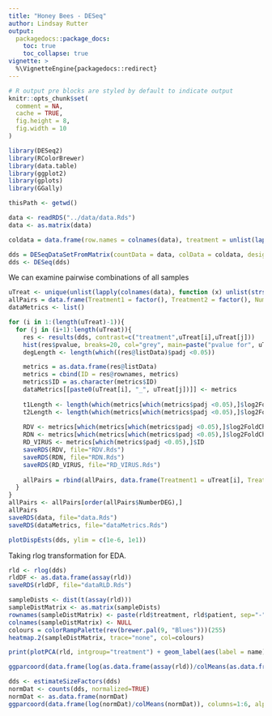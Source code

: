 ```yaml
---
title: "Honey Bees - DESeq"
author: Lindsay Rutter
output:
  packagedocs::package_docs:
    toc: true
    toc_collapse: true
vignette: >
  %\VignetteEngine{packagedocs::redirect}
---
```


<meta http-equiv="content-type" content="text/html;charset=utf-8" />

```r
# R output pre blocks are styled by default to indicate output
knitr::opts_chunk$set(
  comment = NA,
  cache = TRUE,
  fig.height = 8,
  fig.width = 10
)
```

```r
library(DESeq2)
library(RColorBrewer)
library(data.table)
library(ggplot2)
library(gplots)
library(GGally)

thisPath <- getwd()

data <- readRDS("../data/data.Rds")
data <- as.matrix(data)

coldata = data.frame(row.names = colnames(data), treatment = unlist(lapply(colnames(data), function (x) unlist(strsplit(x, "[.]"))[1])))

dds = DESeqDataSetFromMatrix(countData = data, colData = coldata, design = ~ treatment)
dds <- DESeq(dds)
```

We can examine pairwise combinations of all samples

```r
uTreat <- unique(unlist(lapply(colnames(data), function (x) unlist(strsplit(x, "[.]"))[1])))
allPairs = data.frame(Treatment1 = factor(), Treatment2 = factor(), NumberDEG = numeric())
dataMetrics <- list()

for (i in 1:(length(uTreat)-1)){
  for (j in (i+1):length(uTreat)){
    res <- results(dds, contrast=c("treatment",uTreat[i],uTreat[j]))
    hist(res$pvalue, breaks=20, col="grey", main=paste("pvalue for", uTreat[i], "and", uTreat[j]))
    degLength <- length(which((res@listData)$padj <0.05))

    metrics = as.data.frame(res@listData)
    metrics = cbind(ID = res@rownames, metrics)
    metrics$ID = as.character(metrics$ID)
    dataMetrics[[paste0(uTreat[i], "_", uTreat[j])]] <- metrics
    
    t1Length <- length(which(metrics[which(metrics$padj <0.05),]$log2FoldChange>0))
    t2Length <- length(which(metrics[which(metrics$padj <0.05),]$log2FoldChange<0))
    
    RDV <- metrics[which(metrics[which(metrics$padj <0.05),]$log2FoldChange>0),]$ID
    RDN <- metrics[which(metrics[which(metrics$padj <0.05),]$log2FoldChange<0),]$ID
    RD_VIRUS <- metrics[which(metrics$padj <0.05),]$ID
    saveRDS(RDV, file="RDV.Rds")
    saveRDS(RDN, file="RDN.Rds")
    saveRDS(RD_VIRUS, file="RD_VIRUS.Rds")
    
    allPairs = rbind(allPairs, data.frame(Treatment1 = uTreat[i], Treatment2 = uTreat[j], NumberDEG = degLength, Treatment1Larger = t1Length, Treatment2Larger = t2Length))
  }
}
allPairs <- allPairs[order(allPairs$NumberDEG),]
allPairs
saveRDS(data, file="data.Rds")
saveRDS(dataMetrics, file="dataMetrics.Rds")
```

```r
plotDispEsts(dds, ylim = c(1e-6, 1e1))
```

Taking rlog transformation for EDA.

```r
rld <- rlog(dds)
rldDF <- as.data.frame(assay(rld))
saveRDS(rldDF, file="dataRLD.Rds")
```

```r
sampleDists <- dist(t(assay(rld)))
sampleDistMatrix <- as.matrix(sampleDists)
rownames(sampleDistMatrix) <- paste(rld$treatment, rld$patient, sep="-")
colnames(sampleDistMatrix) <- NULL
colours = colorRampPalette(rev(brewer.pal(9, "Blues")))(255)
heatmap.2(sampleDistMatrix, trace="none", col=colours)
```

```r
print(plotPCA(rld, intgroup="treatment") + geom_label(aes(label = name), label.size=0.001))
```

```r
ggparcoord(data.frame(log(as.data.frame(assay(rld))/colMeans(as.data.frame(assay(rld))))), columns=1:6, alphaLines=0, boxplot=TRUE, scale="globalminmax") + coord_flip()
```

```r
dds <- estimateSizeFactors(dds)
normDat <- counts(dds, normalized=TRUE)
normDat <- as.data.frame(normDat)
ggparcoord(data.frame(log(normDat)/colMeans(normDat)), columns=1:6, alphaLines=0, boxplot=TRUE, scale="globalminmax") + coord_flip()
```